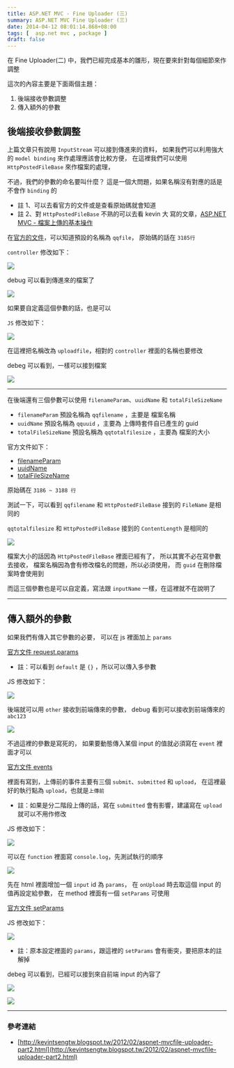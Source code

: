 ```yaml
---
title: ASP.NET MVC - Fine Uploader (三)
summary: ASP.NET MVC Fine Uploader (三)
date: 2014-04-12 08:01:14.868+08:00
tags: [  asp.net mvc , package ]
draft: false
---
```


在 Fine Uploader(二) 中，我們已經完成基本的雛形，現在要來針對每個細節來作調整

這次的內容主要是下面兩個主題：

1. 後端接收參數調整
2. 傳入額外的參數

## 後端接收參數調整

上篇文章只有說用 `InputStream` 可以接到傳進來的資料，
如果我們可以利用強大的 `model binding` 來作處理應該會比較方便，
在這裡我們可以使用 `HttpPostedFileBase` 來作檔案的處理，

不過，我們的參數的命名要叫什麼？
這是一個大問題，如果名稱沒有對應的話是不會作 `binding` 的

- 註 1、可以去看官方的文件或是查看原始碼就會知道
- 註 2、對 `HttpPostedFileBase` 不熟的可以去看 kevin 大 寫的文章，[ASP.NET MVC - 檔案上傳的基本操作](http://kevintsengtw.blogspot.tw/2013/03/aspnet-mvc.html)

在[官方的文件](http://docs.fineuploader.com/api/options.html#request.inputName)，可以知道預設的名稱為 `qqfile`，
原始碼的話在 `3185行`

`controller` 修改如下：

![](/static/images/2014/fine-uploader-03/01.webp)

debug 可以看到傳進來的檔案了

![](/static/images/2014/fine-uploader-03/02.webp)

如果要自定義這個參數的話，也是可以

`JS` 修改如下：

![](/static/images/2014/fine-uploader-03/03.webp)

在這裡把名稱改為 `uploadfile`，相對的 `controller` 裡面的名稱也要修改

debeg 可以看到，一樣可以接到檔案

![](/static/images/2014/fine-uploader-03/04.webp)

---

在後端還有三個參數可以使用 `filenameParam`、`uuidName` 和 `totalFileSizeName`

- `filenameParam` 預設名稱為 `qqfilename` ，主要是 檔案名稱
- `uuidName` 預設名稱為 `qquuid` ，主要為 上傳時套件自已產生的 guid
- `totalFileSizeName` 預設名稱為 `qqtotalfilesize` ，主要為 檔案的大小

官方文件如下：

- [filenameParam](http://docs.fineuploader.com/api/options.html#request.filenameParam)
- [uuidName](http://docs.fineuploader.com/api/options.html#request.uuidName)
- [totalFileSizeName](http://docs.fineuploader.com/api/options.html#request.totalFileSizeName)

原始碼在 `3186 ~ 3188 行`

測試一下，可以看到
`qqfilename` 和 `HttpPostedFileBase` 接到的 `FileName` 是相同的

`qqtotalfilesize` 和 `HttpPostedFileBase` 接到的 `ContentLength` 是相同的

![](/static/images/2014/fine-uploader-03/05.webp)

檔案大小的話因為 `HttpPostedFileBase` 裡面已經有了，
所以其實不必在寫參數去接收，
檔案名稱因為會有修改檔名的問題，所以必須使用，
而 `guid` 在刪除檔案時會使用到

而這三個參數也是可以自定義，寫法跟 `inputName` 一樣，在這裡就不在說明了

---

## 傳入額外的參數

如果我們有傳入其它參數的必要，
可以在 js 裡面加上 `params`

[官方文件 request.params](http://docs.fineuploader.com/api/options.html#request.params)

- 註：可以看到 `default` 是 `{}` ，所以可以傳入多參數

JS 修改如下：

![](/static/images/2014/fine-uploader-03/06.webp)

後端就可以用 `other` 接收到前端傳來的參數，
debug 看到可以接收到前端傳來的 `abc123`

![](/static/images/2014/fine-uploader-03/07.webp)

不過這裡的參數是寫死的，
如果要動態傳入某個 input 的值就必須寫在 `event` 裡面才可以

[官方文件 events](http://docs.fineuploader.com/branch/master/api/events.html)

裡面有寫到，上傳前的事件主要有三個 `submit`、`submitted` 和 `upload`，
在這裡最好的執行點為 `upload`，也就是`上傳前`

- 註：如果是分二階段上傳的話，寫在 `submitted` 會有影響，建議寫在 `upload` 就可以不用作修改

JS 修改如下：

![](/static/images/2014/fine-uploader-03/08.webp)

可以在 `function` 裡面寫 `console.log`，先測試執行的順序

![](/static/images/2014/fine-uploader-03/09.webp)

先在 html 裡面增加一個 `input` id 為 `params`，
在 `onUpload` 時去取這個 input 的值再設定給參數，
在 method 裡面有一個 `setParams` 可使用

[官方文件 setParams](http://docs.fineuploader.com/branch/master/api/methods.html#setParams)

JS 修改如下：

![](/static/images/2014/fine-uploader-03/10.webp)

- 註：原本設定裡面的 `params`，跟這裡的 `setParams` 會有衝突，要把原本的註解掉

debeg 可以看到，已經可以接到來自前端 input 的內容了

![](/static/images/2014/fine-uploader-03/11.webp)

![](/static/images/2014/fine-uploader-03/12.webp)

---

### 參考連結

- [http://kevintsengtw.blogspot.tw/2012/02/aspnet-mvcfile-uploader-part2.html](http://kevintsengtw.blogspot.tw/2012/02/aspnet-mvcfile-uploader-part2.html)